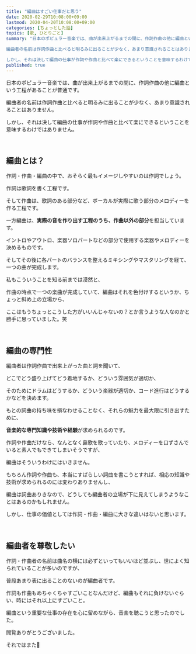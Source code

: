 ```yaml
---
title: "編曲はすごい仕事だと思う"
date: 2020-02-29T10:08:00+09:00
lastmod: 2020-04-20T10:08:00+09:00
categories: [ちょっとした話]
topics: [歌, ひとりごと]
summary: "日本のポピュラー音楽では、曲が出来上がるまでの間に、作詞作曲の他に編曲という工程があることが普通です。

編曲者の名前は作詞作曲と比べると明るみに出ることが少なく、あまり意識されることはありません。

しかし、それは決して編曲の仕事が作詞や作曲と比べて楽にできるということを意味するわけではありません。"
published: true
---
```


日本のポピュラー音楽では、曲が出来上がるまでの間に、作詞作曲の他に編曲という工程があることが普通です。

編曲者の名前は作詞作曲と比べると明るみに出ることが少なく、あまり意識されることはありません。

しかし、それは決して編曲の仕事が作詞や作曲と比べて楽にできるということを意味するわけではありません。
<!--more-->

<br/>

## 編曲とは？

作詞・作曲・編曲の中で、おそらく最もイメージしやすいのは作詞でしょう。

作詞は歌詞を書く工程です。

そして作曲は、歌詞のある部分など、ボーカルが実際に歌う部分のメロディーを作る工程です。

一方編曲は、**実際の音を作り出す工程のうち、作曲以外の部分**を担当しています。

イントロやアウトロ、楽器ソロパートなどの部分で使用する楽器やメロディーを決めるものです。

そしてその後に各パートのバランスを整えるミキシングやマスタリングを経て、一つの曲が完成します。

私もこういうことを知る前までは漠然と、

作曲の時点で一つの楽曲が完成していて、編曲はそれを色付けするというか、ちょっと斜め上の立場から、

ここはもうちょっとこうした方がいいんじゃないの？とか言うような人なのかと勝手に思っていました。笑

<br/>

## 編曲の専門性

編曲者は作詞作曲で出来上がった曲と詞を聞いて、

どこでどう盛り上げてどう着地するか、どういう雰囲気が適切か、

そのためにドラムはどうするか、どういう楽器が適切か、コード進行はどうするかなどを決めます。

もとの詞曲の持ち味を損なわせることなく、それらの魅力を最大限に引き出すために、

**音楽的な専門知識や技術や経験**が求められるのです。

作詞や作曲だけなら、なんとなく鼻歌を歌っていたり、メロディーを口ずさんでいると素人でもできてしまいそうですが、

編曲はそういうわけにはいきません。

もちろん作詞や作曲も、本当にすばらしい詞曲を書こうとすれば、相応の知識や技術が求められるのには変わりありませんし、

編曲は詞曲ありきなので、どうしても編曲者の立場が下に見えてしまうようなことはあるのかもしれません。

しかし、仕事の価値としては作詞・作曲・編曲に大きな違いはないと思います。

<relpos link="utagoe-hanashigoe-chigai" />

<br/>

## 編曲者を尊敬したい

作詞・作曲者の名前は曲名の横には必ずといってもいいほど並ぶし、世によく知られていることが多いのですが、

普段あまり表に出ることのないのが編曲者です。

作詞も作曲もめちゃくちゃすごいことなんだけど、編曲もそれに負けないぐらい、時にはそれ以上にすごいこと。

編曲という重要な仕事の存在を心に留めながら、音楽を聴こうと思ったのでした。

閲覧ありがとうございました。

それではまた👋
